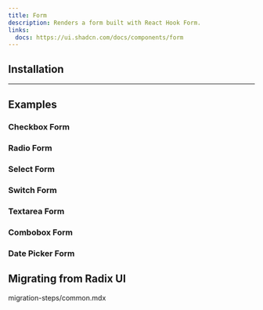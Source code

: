 ```yaml
---
title: Form
description: Renders a form built with React Hook Form.
links:
  docs: https://ui.shadcn.com/docs/components/form
---
```


<ComponentPreview name="form-demo" />

## Installation

<CodeBlockCommand component="form" />

---

## Examples

### Checkbox Form

<ComponentPreview name="checkbox-form" />

### Radio Form

<ComponentPreview name="radio-form" />

### Select Form

<ComponentPreview name="select-form" />

### Switch Form

<ComponentPreview name="switch-form" />

### Textarea Form

<ComponentPreview name="textarea-form" />

### Combobox Form

<ComponentPreview name="combobox-form" />

### Date Picker Form

<ComponentPreview name="date-picker-form" />



## Migrating from Radix UI

<Steps>
  <Step>
    <include>migration-steps/common.mdx</include>
  </Step>
</Steps>